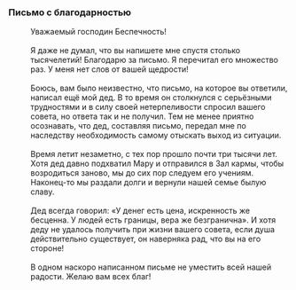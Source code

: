 ===Письмо с благодарностью===
:Уважаемый господин Беспечность!
:<br />Я даже не думал, что вы напишете мне спустя столько тысячелетий! Благодарю за письмо. Я перечитал его множество раз. У меня нет слов от вашей щедрости!
:<br />Боюсь, вам было неизвестно, что письмо, на которое вы ответили, написал ещё мой дед. В то время он столкнулся с серьёзными трудностями и в силу своей нетерпеливости спросил вашего совета, но ответа так и не получил. Тем не менее приятно осознавать, что дед, составляя письмо, передал мне по наследству необходимость самому отыскать выход из ситуации.
:<br />Время летит незаметно, с тех пор прошло почти три тысячи лет. Хотя дед давно подхватил Мару и отправился в Зал кармы, чтобы возродиться заново, мы до сих пор следуем его учениям. Наконец-то мы раздали долги и вернули нашей семье былую славу.
:<br />Дед всегда говорил: «У денег есть цена, искренность же бесценна. У людей есть границы, вера же безгранична». И хотя деду не удалось получить при жизни вашего совета, если душа действительно существует, он наверняка рад, что вы на его стороне!
:<br />В одном наскоро написанном письме не уместить всей нашей радости. Желаю вам всех благ!
